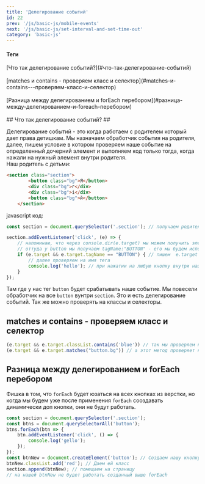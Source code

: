 ```yaml
---
title: 'Делегирование событий'
id: 22
prev: '/js/basic-js/mobile-events'
next: '/js/basic-js/set-interval-and-set-time-out'
category: 'basic-js'
---
```


<div className = 'mdHead'>

#### Теги

<div className = 'tag_js'>[Что так делегирование событий?](#что-так-делегирование-событий)</div><br/>
<div className = 'tag_js'>[matches и contains - проверяем класс и селектор](#matches-и-contains---проверяем-класс-и-селектор)</div><br/>
<div className = 'tag_js'>[Разница между делегированием и forEach перебором](#разница-между-делегированием-и-foreach-перебором)</div><br/>

</div>
## Что так делегирование событий? ##

Делегирование событий - это когда работаем с родителем который дает права детишкам.
Мы назначаем обработчик события на родителя, далее, пишем условие в котором проверяем наше событие на определенный дочерний элемент
и выполняем код только тогда, когда нажали на нужный элемент внутри родителя.<br/>
Наш родитель с детьми:
```html
<section class="section">  
        <button class="bg">Я</button>  
        <div class="bg">г</div>
        <div class="bg">i</div>
        <button class="bg">й</button> 
    </section>
```
javascript код:
```javaScript
const section = document.querySelector('.section'); // получаем родителя.

section.addEventListener('click', (e) => {
    // напоминаю, что через console.dir(e.target) мы можем получить элемент в виде объекта и посмотреть всю инфу этого элемента
    // оттуда у button мы получаем tagName:"BUTTON" - его мы будем использовать в нашем условии.
    if (e.target && e.target.tagName == "BUTTON") { // пишем  e.target вначале для того что бы проверить его на существование. Не у всех тегов он есть
        // далее проверяем на имя тега 
        console.log('hello'); // при нажатии на любую кнопку внутри нашей секции мы будем получать hello
    }
});
```
Там где у нас тег `button` будет срабатывать наше событие. Мы повесели обработчик на все `button` вунтри `section`. Это и есть делегирование событий.
Так же можно проверять на классы и селекторы.
## matches и contains - проверяем класс и селектор ##
```javaScript
(e.target && e.target.classList.contains('blue')) // так мы проверяем на класс, с contains уже знакомы.
(e.target && e.target.matches("button.bg")) // а этот метод проверяет на совпадение с селектором.
```
## Разница между делегированием и forEach перебором ##
Фишка в том, что `forEach` будет юзаться на всех кнопках из верстки, но когда мы будем уже после применения `forEach` сооздавать динамически доп кнопки, они не будут работать.
```javaScript
const section = document.querySelector('.section');
const btns = document.querySelectorAll('button');
btns.forEach(btn => {
    btn.addEventListener('click', () => {
        console.log('gello');
    });
});
const btnNew = document.createElement('button'); // Создаем нашу кнопку
btnNew.classList.add('red'); // Даем ей класс
section.append(btnNew); // помещаем на страницу
// на нашей btnNew не будет работать созданный выше forEach
```
